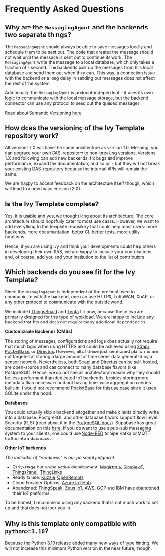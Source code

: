
# Frequently Asked Questions

## Why are the `MessagingAgent` and the backends two separate things?

The `MessagingAgent` should always be able to save messages locally and schedule them to be sent out. The code that creates the message should not wait until the message is sent out to continue its work. The `MessagingAgent` write the message to a local database, which only takes a fraction of a second. The backends pick up the messages from this local database and send them out when they can. This way, a connection issue with the backend or a long delay in sending out messages does not affect the rest of the system.

Additionally, the `MessagingAgent` is protocol-independent - it uses its own logic to communicate with the local message storage, but the backend connector can use any protocol to send out the queued messages.

Read about Semantic Versioning [here](https://semver.org/).

## How does the versioning of the Ivy Template repository work?

All versions 1.X will have the same architecture as version 1.0. Meaning, you can upgrade your own DAS-repository to non-breaking versions. Versions 1.X and following can add new backends, fix bugs and improve performance, expand the documentation, and so on - but they will not break your existing DAS-repository because the internal APIs will remain the same.

We are happy to accept feedback on the architecture itself though, which will lead to a new major version (2.X).

## Is the Ivy Template complete?

Yes, it is usable and yes, we thought long about its architecture. The core architecture should hopefully cater to most use cases. However, we want to add everything to the template repository that could help most users: more backends, more documentation, better CI, better tests, more utility functions.

Hence, if you are using Ivy and think your developments could help others in developing their own DAS, we are happy to include your contributions and, of course, add you and your institution to the list of contributors.

## Which backends do you see fit for the Ivy Template?

Since the `MessagingAgent` is independent of the protocol used to communicate with the backend, one can use HTTPS, LoRaWAN, CoAP, or any other protocol to communicate with the outside world.

We included [ThingsBoard](https://thingsboard.io/) and [Tenta](https://tenta.onrender.com/) for now, because these two are primarily designed for this type of workload. We are happy to include any backend that fits and does not require many additional dependencies.

**Customizable Backends (CMSs)**

The storing of messages, configurations and logs does actually not require that much logic when using HTTPS and could be achieved using [Strapi](https://strapi.io/), [PocketBase](https://pocketbase.io/), or [Directus](https://directus.io/). However, all of these just mentioned platforms are not targeted at storing a large amount of time series data generated by a sensor network. Nevertheless, both [Strapi](https://strapi.io/) and [Directus](https://directus.io/) can be self-hosted, are open-source and can connect to many database flavors (like PostgreSQL). Hence, we do not see an architectural reason why they should be less performant than dedicated IoT backends, besides storing more metadata than necessary and not having time-wise aggregation queries built-in. I would not recommend [PocketBase](https://pocketbase.io/) for this use case since it uses SQLite under the hood.

**Databases**

You could actually skip a backend altogether and make clients directly write into a database. PostgreSQL and other database flavors support Row Level Security (RLS) (read about it in the [PostgreSQL docs](https://www.postgresql.org/docs/current/ddl-rowsecurity.html)). Supabase has great documentation on this [here](https://supabase.com/docs/guides/database/postgres/row-level-security). If you do want to use a pub-sub messaging system to your clients, one could use [Node-RED](https://nodered.org/) to pipe Kafka or MQTT traffic into a database.

**Other IoT backends**

_The indicator of "readiness" is our personal judgment._

- Early-stage but under active development: [Magistrala](https://github.com/absmach/magistrala), [SimpleIoT](https://simpleiot.org/), [ThingsPanel](https://github.com/ThingsPanel), [ThingLinks](https://github.com/mqttsnet/thinglinks)
- Ready to use: [Kuzzle](https://kuzzle.io/), [OpenRemote](https://github.com/openremote/openremote)
- Cloud Provider Options: [Azure IoT Hub](https://azure.microsoft.com/en-gb/products/iot-hub)
- Abandoned: [ThingSpeak](https://thingspeak.com/), [Zeus IoT](https://github.com/zmops/zeus-iot), AWS, GCP and IBM have abandoned their IoT platforms.

<Callout type="info">

To be honest, I recommend using _any_ backend that is not much work to set up and that does not lock you in.

</Callout>

## Why is this template only compatible with `python>=3.10`?

Because the Python 3.10 release added many new ways of type hinting. We will not increase this minimum Python version in the near future, though.
